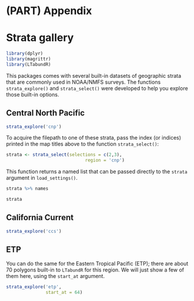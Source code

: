 # (PART) Appendix {-} 

# Strata gallery {#stratagallery}

```r
library(dplyr)
library(magrittr)
library(LTabundR)
```

This packages comes with several built-in datasets of geographic strata that are commonly used in NOAA/NMFS surveys.  The functions `strata_explore()` and `strata_select()` were developed to help you explore those built-in options.  


## Central North Pacific {-} 

```r
strata_explore('cnp')
```


To acquire the filepath to one of these strata, pass the index (or indices) printed in the map titles above to the function `strata_select()`:  

```r
strata <- strata_select(selections = c(2,3),
                              region = 'cnp')
```

This function returns a named list that can be passed directly to the `strata` argument in `load_settings()`.  

```r
strata %>% names

strata
```


## California Current {-}  

```r
strata_explore('ccs')
```


## ETP {-}

You can do the same for the Eastern Tropical Pacific (ETP); there are about 70 polygons built-in to `LTabundR` for this region. We will just show a few of them here, using the `start_at` argument. 

```r
strata_explore('etp',
               start_at = 64)
```


